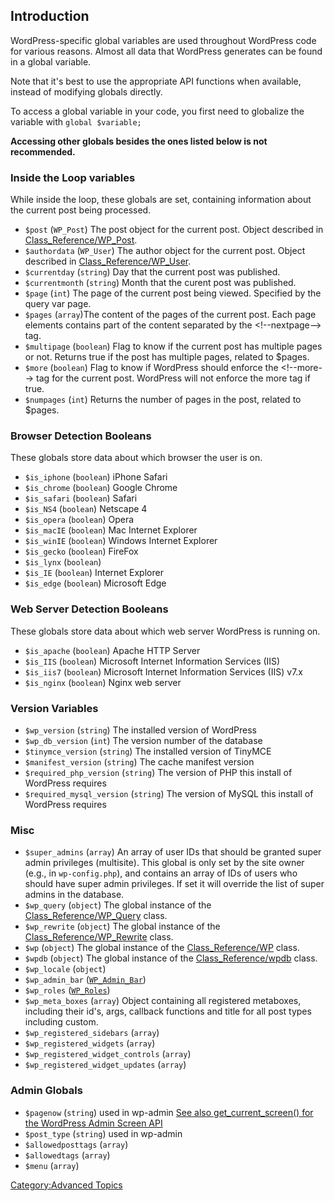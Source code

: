 {{Languages|
{{en|Global Variables}}
{{it|Variabili globali}}
{{ja|グローバル変数}}
{{zh-cn|全局变量}}
}}

== Introduction ==
WordPress-specific global variables are used throughout WordPress code for various reasons. Almost all data that WordPress generates can be found in a global variable.

Note that it's best to use the appropriate API functions when available, instead of modifying globals directly.

To access a global variable in your code, you first need to globalize the variable with <tt>global $variable;</tt>

'''Accessing other globals besides the ones listed below is not recommended.'''

===Inside the Loop variables===
While inside the loop, these globals are set, containing information about the current post being processed. 

* <tt>$post</tt> (<tt>WP_Post</tt>) The post object for the current post. Object described in [[Class_Reference/WP_Post]].
* <tt>$authordata</tt> (<tt>WP_User</tt>) The author object for the current post. Object described in [[Class_Reference/WP_User]].
* <tt>$currentday</tt> (<tt>string</tt>) Day that the current post was published. 
* <tt>$currentmonth</tt> (<tt>string</tt>) Month that the curent post was published.
* <tt>$page</tt> (<tt>int</tt>) The page of the current post being viewed. Specified by the query var page.
* <tt>$pages</tt> (<tt>array</tt>)The content of the pages of the current post. Each page elements contains part of the content separated by the <nowiki><!--nextpage--></nowiki> tag.
* <tt>$multipage</tt> (<tt>boolean</tt>) Flag to know if the current post has multiple pages or not. Returns true if the post has multiple pages, related to $pages.
* <tt>$more</tt> (<tt>boolean</tt>) Flag to know if WordPress should enforce the <nowiki><!--more--></nowiki> tag for the current post. WordPress will not enforce the more tag if true.
* <tt>$numpages</tt> (<tt>int</tt>) Returns the number of pages in the post, related to $pages.

===Browser Detection Booleans===
These globals store data about which browser the user is on.

* <tt>$is_iphone</tt> (<tt>boolean</tt>) iPhone Safari
* <tt>$is_chrome</tt> (<tt>boolean</tt>) Google Chrome
* <tt>$is_safari</tt> (<tt>boolean</tt>) Safari
* <tt>$is_NS4</tt> (<tt>boolean</tt>) Netscape 4
* <tt>$is_opera</tt> (<tt>boolean</tt>) Opera
* <tt>$is_macIE</tt> (<tt>boolean</tt>) Mac Internet Explorer
* <tt>$is_winIE</tt> (<tt>boolean</tt>) Windows Internet Explorer
* <tt>$is_gecko</tt> (<tt>boolean</tt>) FireFox
* <tt>$is_lynx</tt> (<tt>boolean</tt>) 
* <tt>$is_IE</tt> (<tt>boolean</tt>) Internet Explorer
* <tt>$is_edge</tt> (<tt>boolean</tt>) Microsoft Edge

===Web Server Detection Booleans===
These globals store data about which web server WordPress is running on.

* <tt>$is_apache</tt> (<tt>boolean</tt>) Apache HTTP Server
* <tt>$is_IIS</tt> (<tt>boolean</tt>) Microsoft Internet Information Services (IIS)
* <tt>$is_iis7</tt> (<tt>boolean</tt>) Microsoft Internet Information Services (IIS) v7.x
* <tt>$is_nginx</tt> (<tt>boolean</tt>) Nginx web server

===Version Variables===

* <tt>$wp_version</tt> (<tt>string</tt>) The installed version of WordPress
* <tt>$wp_db_version</tt> (<tt>int</tt>) The version number of the database
* <tt>$tinymce_version</tt> (<tt>string</tt>) The installed version of TinyMCE
* <tt>$manifest_version</tt> (<tt>string</tt>) The cache manifest version
* <tt>$required_php_version</tt> (<tt>string</tt>) The version of PHP this install of WordPress requires 
* <tt>$required_mysql_version</tt> (<tt>string</tt>) The version of MySQL this install of WordPress requires 

===Misc===

* <tt>$super_admins</tt> (<tt>array</tt>) An array of user IDs that should be granted super admin privileges (multisite). This global is only set by the site owner (e.g., in <tt>wp-config.php</tt>), and contains an array of IDs of users who should have super admin privileges. If set it will override the list of super admins in the database.
* <tt>$wp_query</tt> (<tt>object</tt>) The global instance of the [[Class_Reference/WP_Query]] class.
* <tt>$wp_rewrite</tt> (<tt>object</tt>) The global instance of the [[Class_Reference/WP_Rewrite]] class.
* <tt>$wp</tt> (<tt>object</tt>) The global instance of the [[Class_Reference/WP]] class.
* <tt>$wpdb</tt> (<tt>object</tt>) The global instance of the [[Class_Reference/wpdb]] class.
* <tt>$wp_locale</tt> (<tt>object</tt>)
* <tt>$wp_admin_bar</tt> (<tt>[[Class_Reference/WP_Admin_Bar |WP_Admin_Bar]]</tt>)
* <tt>$wp_roles</tt> (<tt>[[Class_Reference/WP_Roles |WP_Roles]]</tt>) 
* <tt>$wp_meta_boxes</tt> (<tt>array</tt>) Object containing all registered metaboxes, including their id's, args, callback functions and title for all post types including custom.
* <tt>$wp_registered_sidebars</tt> (<tt>array</tt>)
* <tt>$wp_registered_widgets</tt> (<tt>array</tt>)
* <tt>$wp_registered_widget_controls</tt> (<tt>array</tt>)
* <tt>$wp_registered_widget_updates</tt> (<tt>array</tt>)

===Admin Globals===
* <tt>$pagenow</tt> (<tt>string</tt>) used in wp-admin [[Function_Reference/get_current_screen|See also get_current_screen() for the WordPress Admin Screen API]]
* <tt>$post_type</tt> (<tt>string</tt>) used in wp-admin
* <tt>$allowedposttags</tt> (<tt>array</tt>)
* <tt>$allowedtags</tt> (<tt>array</tt>)
* <tt>$menu</tt> (<tt>array</tt>)

[[Category:Advanced Topics]]